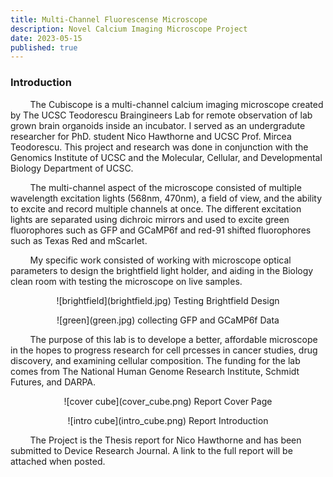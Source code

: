 ```yaml
---
title: Multi-Channel Fluorescense Microscope
description: Novel Calcium Imaging Microscope Project
date: 2023-05-15
published: true
---
```


 ### Introduction 

&nbsp;&nbsp;&nbsp;&nbsp;&nbsp;&nbsp;&nbsp;&nbsp;The Cubiscope is a multi-channel calcium imaging microscope created by The UCSC Teodorescu Braingineers Lab for remote observation of lab grown brain organoids inside an incubator. I served as an undergradute researcher for PhD. student Nico Hawthorne and UCSC Prof. Mircea Teodorescu. This project and research was done in conjunction with the Genomics Institute of UCSC and the Molecular, Cellular, and Developmental Biology Department of UCSC. 

&nbsp;&nbsp;&nbsp;&nbsp;&nbsp;&nbsp;&nbsp;&nbsp;The multi-channel aspect of the microscope consisted of multiple wavelength excitation lights (568nm, 470nm), a field of view, and the ability to excite and record multiple channels at once. The different excitation lights are separated using dichroic mirrors and used to excite green fluorophores such as GFP and GCaMP6f and red-91 shifted fluorophores such as Texas Red and mScarlet. 

&nbsp;&nbsp;&nbsp;&nbsp;&nbsp;&nbsp;&nbsp;&nbsp;My specific work consisted of working with microscope optical parameters to design the brightfield light holder, and aiding in the Biology clean room with testing the microscope on live samples. 

<p align="center">
    ![brightfield](brightfield.jpg)
    Testing Brightfield Design
</p>

<p align="center">
    ![green](green.jpg)
    collecting GFP and GCaMP6f Data
</p>

&nbsp;&nbsp;&nbsp;&nbsp;&nbsp;&nbsp;&nbsp;&nbsp;The purpose of this lab is to develope a better, affordable microscope in the hopes to progress research for cell prcesses in cancer studies, drug discovery, and examining cellular composition. The funding for the lab comes from The National Human Genome Research Institute, Schmidt Futures, and DARPA. 

<p className="border-2 border-slate-700 drop-shadow-xl shadow-black mx-auto mt-8" align="center">
    ![cover cube](cover_cube.png)
    Report Cover Page 
</p>

<p className="border-2 border-slate-700 drop-shadow-xl shadow-black mx-auto mt-8" align="center">
    ![intro cube](intro_cube.png)
    Report Introduction
</p>

&nbsp;&nbsp;&nbsp;&nbsp;&nbsp;&nbsp;&nbsp;&nbsp;The Project is the Thesis report for Nico Hawthorne and has been submitted to Device Research Journal. A link to the full report will be attached when posted.